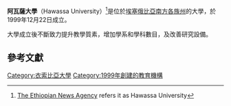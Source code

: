 {{Infobox University|
name= 阿瓦薩大學|
native_name=Hawassa University|
established=1999|
type=[[公立大學|公立大學]]|
city=[[阿瓦薩|阿瓦薩]]|
country=[[埃塞俄比亞|埃塞俄比亞]]|
president = Admasu Tsegaye (PhD)|
faculty=|
campus=市區|
enrollment=|
website= http://www.hu.edu.et|
</td></tr><tr colspan=2><td colspan=2 align=center><small> <br />
</small></td></tr> }}

'''阿瓦薩大學'''（Hawassa University）<ref>[http://www.ena.gov.et/EnglishNews/2008/Jan/01Jan08/46861.htm The Ethiopian News Agency] {{webarchive|url=https://web.archive.org/web/20090801130850/http://www.ena.gov.et/EnglishNews/2008/Jan/01Jan08/46861.htm |date=2009-08-01 }} refers it as Hawassa University</ref>是位於[[埃塞俄比亞|埃塞俄比亞]][[南方各族州|南方各族州]]的大學，於1999年12月22日成立。

大學成立後不斷致力提升教學質素，增加學系和學科數目，及改善研究設備。

==參考文獻==
{{reflist}}

[[Category:衣索比亞大學|Category:衣索比亞大學]]
[[Category:1999年創建的教育機構|Category:1999年創建的教育機構]]
